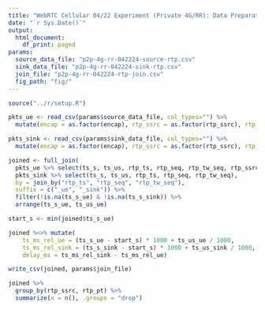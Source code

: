 ```yaml
---
title: "WebRTC Cellular 04/22 Experiment (Private 4G/RR): Data Preparation"
date: "`r Sys.Date()`"
output:
  html_document:
    df_print: paged
params:
  source_data_file: "p2p-4g-rr-042224-source-rtp.csv"
  sink_data_file: "p2p-4g-rr-042224-sink-rtp.csv"
  join_file: "p2p-4g-rr-042224-rtp-join.csv"
  fig_path: "fig/"
---
```


```r
source("../r/setup.R")
```

```r
pkts_ue <- read_csv(params$source_data_file, col_types="") %>%
  mutate(encap = as.factor(encap), rtp_ssrc = as.factor(rtp_ssrc), rtp_pt = as.factor(rtp_pt))

pkts_sink <- read_csv(params$sink_data_file, col_types="") %>%
  mutate(encap = as.factor(encap), rtp_ssrc = as.factor(rtp_ssrc), rtp_pt = as.factor(rtp_pt))
```

```r
joined <- full_join(
  pkts_ue %>% select(ts_s, ts_us, rtp_ts, rtp_seq, rtp_tw_seq, rtp_ssrc, rtp_pt, frame_len, media_len,av1_frame_number,av1_template_id),
  pkts_sink %>% select(ts_s, ts_us, rtp_ts, rtp_seq, rtp_tw_seq),
  by = join_by("rtp_ts", "rtp_seq", "rtp_tw_seq"),
  suffix = c("_ue", "_sink")) %>%
  filter(!is.na(ts_s_ue) & !is.na(ts_s_sink)) %>%
  arrange(ts_s_ue, ts_us_ue)

start_s <- min(joined$ts_s_ue)

joined %<>% mutate(
    ts_ms_rel_ue = (ts_s_ue - start_s) * 1000 + ts_us_ue / 1000,
    ts_ms_rel_sink = (ts_s_sink - start_s) * 1000 + ts_us_sink / 1000,
    delay_ms = ts_ms_rel_sink - ts_ms_rel_ue)

write_csv(joined, params$join_file)
```

```r
joined %>%
  group_by(rtp_ssrc, rtp_pt) %>%
  summarize(n = n(), .groups = "drop")
```
